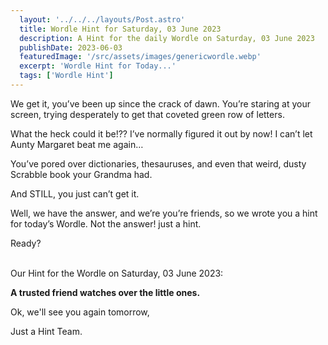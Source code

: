 ```yaml
---
  layout: '../../../layouts/Post.astro'
  title: Wordle Hint for Saturday, 03 June 2023
  description: A Hint for the daily Wordle on Saturday, 03 June 2023
  publishDate: 2023-06-03
  featuredImage: '/src/assets/images/genericwordle.webp'
  excerpt: 'Wordle Hint for Today...'
  tags: ['Wordle Hint']
---
```


  We get it, you’ve been up since the crack of dawn. You’re staring at your screen, trying desperately to get that coveted green row of letters. 

  What the heck could it be!??
  I’ve normally figured it out by now!
  I can’t let Aunty Margaret beat me again… 

  You’ve pored over dictionaries, thesauruses, and even that weird, dusty Scrabble book your Grandma had.

  And STILL, you just can’t get it. 

  Well, we have the answer, and we’re you’re friends, so we wrote you a hint for today’s Wordle.
  Not the answer! just a hint. 

  Ready?<br /><br />

  Our Hint for the Wordle on Saturday, 03 June 2023:

  **A trusted friend watches over the little ones.**

  Ok, we'll see you again tomorrow, 

  Just a Hint Team.
  